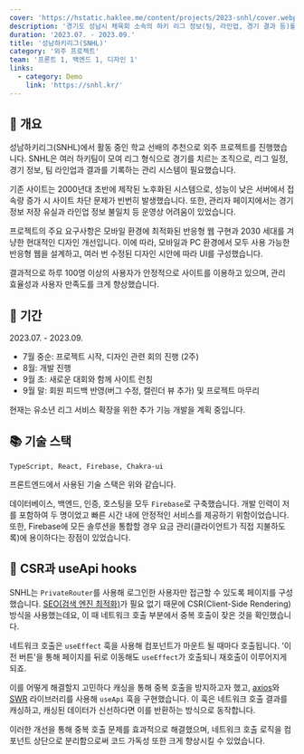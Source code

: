 ```yaml
---
cover: 'https://hstatic.haklee.me/content/projects/2023-snhl/cover.webp'
description: '경기도 성남시 체육회 소속의 하키 리그 정보(팀, 라인업, 경기 결과 등)를 제공하는 서비스'
duration: '2023.07. - 2023.09.'
title: '성남하키리그(SNHL)'
category: '외주 프로젝트'
team: '프론트 1, 백엔드 1, 디자인 1'
links:
  - category: Demo
    link: 'https://snhl.kr/'
---
```


## 🔖 개요

성남하키리그(SNHL)에서 활동 중인 학교 선배의 추천으로 외주 프로젝트를 진행했습니다. SNHL은 여러 하키팀이 모여 리그 형식으로 경기를 치르는 조직으로, 리그 일정, 경기 정보, 팀 라인업과 결과를 기록하는
관리 시스템이 필요했습니다.

기존 사이트는 2000년대 초반에 제작된 노후화된 시스템으로, 성능이 낮은 서버에서 접속량 증가 시 사이트 차단 문제가 빈번히 발생했습니다. 또한, 관리자 페이지에서는 경기 정보 저장 유실과 라인업 정보 불일치 등
운영상 어려움이 있었습니다.

프로젝트의 주요 요구사항은 모바일 환경에 최적화된 반응형 웹 구현과 2030 세대를 겨냥한 현대적인 디자인 개선입니다. 이에 따라, 모바일과 PC 환경에서 모두 사용 가능한 반응형 웹을 설계하고, 여러 번 수정된
디자인 시안에 따라 UI를 구성했습니다.

결과적으로 하루 100명 이상의 사용자가 안정적으로 사이트를 이용하고 있으며, 관리 효율성과 사용자 만족도를 크게 향상했습니다.

## 📅 기간

2023.07. - 2023.09.

- 7월 중순: 프로젝트 시작, 디자인 관련 회의 진행 (2주)
- 8월: 개발 진행
- 9월 초: 새로운 대회와 함께 사이트 런칭
- 9월 말: 회원 피드백 반영(버그 수정, 캘린더 뷰 추가) 및 프로젝트 마무리

현재는 유소년 리그 서비스 확장을 위한 추가 기능 개발을 계획 중입니다.

## 📚 기술 스택

`TypeScript, React, Firebase, Chakra-ui`

프론트엔드에서 사용된 기술 스택은 위와 같습니다.

데이터베이스, 백엔드, 인증, 호스팅을 모두 `Firebase`로 구축했습니다. 개발 인력이 저를 포함하여 두 명이었고 빠른 시간 내에 안정적인 서비스를 제공하기 위함이었습니다. 또한, Firebase에 모든
솔루션을 통합할 경우 요금 관리(클라이언트가 직접 지불하도록)에 용이하다는 장점이 있었습니다.

## 🧩 CSR과 useApi hooks

SNHL는 `PrivateRouter`를 사용해 로그인한 사용자만 접근할 수 있도록 페이지를
구성했습니다. <a href="https://developer.mozilla.org/ko/docs/Glossary/SEO" target="_blank" rel="noreferrer noopener">SEO(검색 엔진
최적화)</a>가 필요 없기 때문에 CSR(Client-Side Rendering) 방식을 사용했는데요, 이 때 네트워크 호출 부분에서 중복 호출이 잦은 것을 확인했습니다.

네트워크 호출은 `useEffect` 훅을 사용해 컴포넌트가 마운트 될 때마다 호출됩니다. '이전 버튼'을 통해 페이지를 뒤로 이동해도 `useEffect`가 호출되니 재호출이 이루어지게 되죠.

이를 어떻게 해결할지 고민하다 캐싱을 통해 중복 호출을 방지하고자 했고, <a href="https://axios-http.com/" target="_blank" rel="noreferrer noopener">
axios</a>와 <a href="https://swr.vercel.app/" target="_blank" rel="noreferrer noopener">SWR</a> 라이브러리를 사용해 `useApi` 훅을
구현했습니다. 이 훅은 네트워크 호출 결과를 캐싱하고, 캐싱된 데이터가 신선하다면 이를 반환하는 방식으로 동작합니다.

이러한 개선을 통해 중복 호출 문제를 효과적으로 해결했으며, 네트워크 호출 로직을 컴포넌트 상단으로 분리함으로써 코드 가독성 또한 크게 향상시킬 수 있었습니다.

